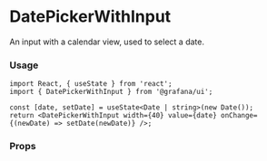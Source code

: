 
# DatePickerWithInput

An input with a calendar view, used to select a date.

### Usage

```tsx
import React, { useState } from 'react';
import { DatePickerWithInput } from '@grafana/ui';

const [date, setDate] = useState<Date | string>(new Date());
return <DatePickerWithInput width={40} value={date} onChange={(newDate) => setDate(newDate)} />;
```

### Props

<ArgsTypes of={DatePickerWithInput} />
